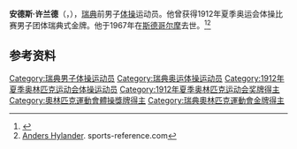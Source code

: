{{NoteTA|G1=Sports}}
'''安德斯·许兰德'''（{{lang-sv|Anders Hylander}}，{{bd|1883年|11月6日|1967年|2月10日}}），[[瑞典|瑞典]]前男子[[体操|体操]]运动员。他曾获得1912年夏季奥运会体操比赛男子团体瑞典式金牌。他于1967年在[[斯德哥尔摩|斯德哥尔摩]]去世。<ref>{{Cite web|title=Anders HYLANDER|url=https://www.olympic.org/anders-hylander|accessdate=2021-03-21|work=International Olympic Committee|archive-date=2017-11-16|archive-url=https://web.archive.org/web/20171116191626/https://www.olympic.org/Anders-Hylander|dead-url=no}}</ref><ref name=sr>[https://web.archive.org/web/20200417205201/https://www.sports-reference.com/olympics/athletes/hy/anders-hylander-1.html Anders Hylander]. sports-reference.com</ref>

== 参考资料 ==
{{reflist}}

{{Authority control}}
{{DEFAULTSORT:Hylander, Anders}}
[[Category:瑞典男子体操运动员|Category:瑞典男子体操运动员]]
[[Category:瑞典奥运体操运动员|Category:瑞典奥运体操运动员]]
[[Category:1912年夏季奥林匹克运动会体操运动员|Category:1912年夏季奥林匹克运动会体操运动员]]
[[Category:1912年夏季奥林匹克运动会奖牌得主|Category:1912年夏季奥林匹克运动会奖牌得主]]
[[Category:奧林匹克運動會體操獎牌得主|Category:奧林匹克運動會體操獎牌得主]]
[[Category:瑞典奧林匹克運動會金牌得主|Category:瑞典奧林匹克運動會金牌得主]]